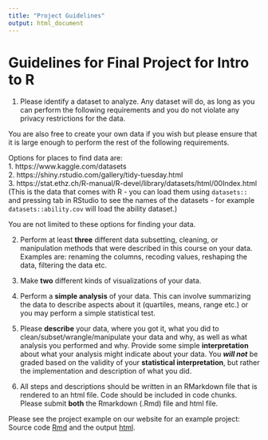 ```yaml
---
title: "Project Guidelines"
output: html_document
---
```


# Guidelines for Final Project for Intro to R

1) Please identify a dataset to analyze. Any dataset will do, as long as you can perform the following requirements and you do not violate any privacy restrictions for the data. 

You are also free to create your own data if you wish but please ensure that it is large enough to perform the rest of the following requirements.

Options for places to find data are:  
1. https://www.kaggle.com/datasets  
2. https://shiny.rstudio.com/gallery/tidy-tuesday.html  
3. https://stat.ethz.ch/R-manual/R-devel/library/datasets/html/00Index.html   
(This is the data that comes with R - you can load them using `datasets::` and pressing tab in RStudio to see the names of the datasets - for example `datasets::ability.cov` will load the ability dataset.)

You are not limited to these options for finding your data.

2) Perform at least **three** different data subsetting, cleaning, or manipulation methods that were described in this course on your data. Examples are: renaming the columns, recoding values, reshaping the data, filtering the data etc.

3) Make **two** different kinds of visualizations of your data.

4) Perform a **simple analysis** of your data. This can involve summarizing the data to describe aspects about it (quartiles, means, range etc.) or you may perform a simple statistical test.

5) Please **describe** your data, where you got it, what you did to clean/subset/wrangle/manipulate your data and why, as well as what analysis you performed and why. Provide some simple **interpretation** about what your analysis might indicate about your data. You ***will not*** be graded based on the validity of your **statistical interpretation**, but rather the implementation and description of what you did. 

6) All steps and descriptions should be written in an RMarkdown file that is rendered to an html file. Code should be included in code chunks. Please submit **both** the Rmarkdown (.Rmd) file and html file. 

Please see the project example on our website for an example project: Source code [Rmd](ProjectExample/Final_Project_Example.Rmd) and the output [html](ProjectExample/Final_Project_Example.html).
